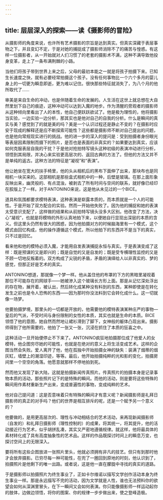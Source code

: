```yaml
---
---
---
```

title: 层层深入的探索——读《摄影师的冒险》
---




从摄影师的角度来说，也许所有艺术摄影的宗旨是达到真实。但真实深藏于表层事物之下，并且变幻不定，于是对她的捕捉成了摄影师消除不了的痛苦与惶惑。有这样一位摄影者，从一开始就对人们习惯了的老套的摄影术不满，这种不满导致他投身变革，走上了一条布满荆棘的小路。

当他们将孩子带到世界上来之后，父母的最初本能之一就是将孩子拍摄下来。已知生长速度之快，就有必要经常拍摄这个孩子。没有任何事物比一个六个多月的婴儿身上的一切更为瞬息即逝，更为难以记住。很快那些特征就消失了，为八个月的他所取代了……

审美是来自生命的冲动，也是伴随着生命的发展的。人生活在这世上就总想在大自然里划下自己的痕迹，这种冲动可以达到入魔的地步。作为清醒的旁观者的摄影师从这种倾向里看出了人的本性，他自己便跃跃欲试了。他是极为理性的，他将摄影当实验，一边实验一边分析，那其实也是他对自己的自我的分析。什么是瞬间的真实与美？感觉到了的就是美的吗？美是一个认识过程还是静止不变的？在摄影时应安于现成的解释还是应不断探索可能性？这些都是摄影师不断对自己提出的问题，也是他向常规现实进行的挑战。他的进一步的深入的提问是：受到拍摄者身份眼光等表层因素限制而摄下的照片，是否也是表面的非真实的？如果要达到真实，应该如何克服表层自我的干扰？于是他对抢拍特写镜头这种初级的表演冲动进行分析，领悟到其局限，并决心来实验更高层次的、返回古典的方法了。但他的方法又并不是单纯的返古。这种方法的特征是“凝视”和“表演”。

他让她坐在宽大的扶手椅里，他的头从相机后的黑布下面伸了出来，那块布也是同相机一块买来的。这部相机是那些盒式相机中的一种，后壁是玻璃。在那上面形象反映出来，幽灵般的、有点混浊，被剥去了所有时间与空间的联系，就好像已经印在胶版上了一样。对于ANTONINO来说，这是他从未见过的一个BICE。

道具和氛围都要求模特表演，这种表演是崭露本质的，而本质就是一个人的可能性。于是开始了双方配合的实验。然而一开始他失败了。因为他的捕捉和她的表演太受意识支配了，这样做的结果和从前拍特写镜头没多大区别。他改变了方法，决心“凝视”，也就是将模特的外形认真地拍下来，以便她自行显现出深层的本质的含义。但这里头仍然有很大的困惑，因为他拍摄对方的时候脑海里有一个模式，这个模式由回忆构成，他的操作遵循这个模式，所以他拍下的东西并不是当下的真实，只不过是回忆。

看来他和他的模特必须入魔，才能用自发表演捕捉永恒与真实。于是表演变成了这样：既是预谋的又是即兴的；既是自觉的又是自发的；既是受专横理性监控的又是不顾一切地反叛着的。双方构成了尖锐的矛盾，矛盾的演绎给人以非真实的、梦的感觉，但那正好是艺术的真实。

ANTONINO想道，那就像一个梦一样。他从盖住他的布罩的下方的黑暗里凝视着那位不可能存在的网球手——她被渗入这个玻璃长方形上面。那是从记忆深处浮出的存在物，展开着，被认出，然后转化成某种没有料到的东西，某种即使是在转化发生之前也是令人恐怖的东西——因为那时你没法料到它会转化成什么。这一切就像一场梦。

他要拍摄梦境，那里头的一切都是开放的，他需要他的模特表演某种庄严的事物—皇后的气派，不受时间与身份限制的女性的本质，其实也就是生命的本质。BICE领悟了他的意图，她自然而然地让裙衫滑到了脚下，女神般的躯体凸现出来。摄影师得到了他所需要的，他拍了一张又一张，沉浸在抓住了本质的狂喜之中。

这种活动一旦开始便停止不下来了。ANTONINO疯狂地拍摄那位成了他爱人的女模特，他企图穷尽她的可能性，也就是在绝对的意义上将生活变成艺术。这样的企图当然会失败。爱人离开了他，他在孤独中开始拍摄女神的缺失：装满了烟蒂的烟灰缸，墙壁上的潮湿印迹，等等。最后，他开始拍摄纯粹的光和影的变化，拍摄房间里一个空空的角落。他愿意就那样不停地拍到死。

然而他又发现了新大陆，这就是拍摄新闻传真照片。传真照片的拍摄本身是记录事物本质的活动，那些照片记下的是特殊的瞬间。而他的活动，则是要将这些特殊的瞬间用作素材重新生产出来，变成普遍性的事物，变成纯粹的艺术。

他对自己提问道：这是否意味着只有特殊的瞬间才有意义呢？新闻摄影师是礼拜日摄影师的真正的对手吗？他们的世界是相互排斥的呢，还是一个赋予另一个意义的？

他要做的，是用更高层次的、理性与冲动相结合的艺术活动，来再现新闻摄影师（自发的）和礼拜日摄影师（理性控制的）的成果，将其统一，将其提升，他的活动接近行为艺术，似乎胡拼乱凑，其实又严密地遵循规律。就这样，他将最具体的素材转化成了具有高度抽象性的艺术品。这样的作品既探讨时间上的瞬息万变，也探讨空间上的无限深入。

要将所有这些企图放进一张照片里头，他就必须拥有非凡的技艺。但只有到那时他才会放弃摄影。已穷尽每一种可能性，在兜了一圈回到原地的时刻，他认识到了，拍摄照片是他剩下的唯一出路。或者说，这是他一直在朦胧中寻找的真实的道路。

于是摄影师以拍摄照片为终生事业了，正如卡尔维诺以描写文学创作活动本身为终生事业一样。那是永远描写不完的活动，因为文学就是人性，谁也无法预料你的欲望会如何从深渊里冒头，在下一瞬间又会如何表演。你只能像摄影师一样运动起你的肢体，边做边领悟，将你的图案、你的规律一步步做出来，使之登峰造极。